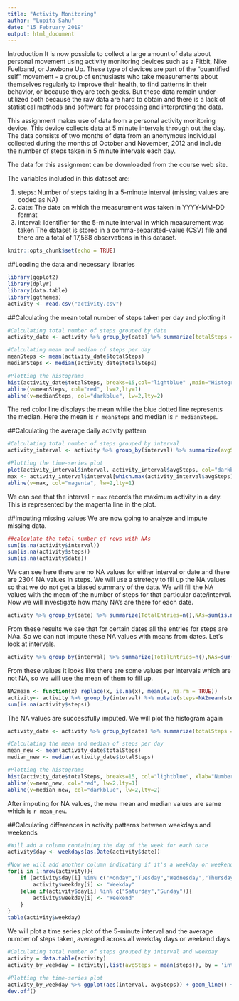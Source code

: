---
title: "Activity Monitoring"
author: "Lupita Sahu"
date: "15 February 2019"
output: html_document
---
Introduction
It is now possible to collect a large amount of data about personal movement using activity monitoring devices such as a Fitbit, Nike Fuelband, or Jawbone Up. These type of devices are part of the "quantified self" movement - a group of enthusiasts who take measurements about themselves regularly to improve their health, to find patterns in their behavior, or because they are tech geeks. But these data remain under-utilized both because the raw data are hard to obtain and there is a lack of statistical methods and software for processing and interpreting the data.

This assignment makes use of data from a personal activity monitoring device. This device collects data at 5 minute intervals through out the day. The data consists of two months of data from an anonymous individual collected during the months of October and November, 2012 and include the number of steps taken in 5 minute intervals each day.

The data for this assignment can be downloaded from the course web site.

The variables included in this dataset are:

1. steps: Number of steps taking in a 5-minute interval (missing values are coded as NA)
2. date: The date on which the measurement was taken in YYYY-MM-DD format
3. interval: Identifier for the 5-minute interval in which measurement was taken
The dataset is stored in a comma-separated-value (CSV) file and there are a total of 17,568 observations in this dataset.

```{r setup, include=FALSE}
knitr::opts_chunk$set(echo = TRUE)
```

##Loading the data and necessary libraries
```{r}
library(ggplot2)
library(dplyr)
library(data.table)
library(ggthemes)
activity <- read.csv("activity.csv")
```

##Calculating the mean total number of steps taken per day and plotting it
```{r}
#Calculating total number of steps grouped by date
activity_date <- activity %>% group_by(date) %>% summarize(totalSteps = sum(steps, na.rm=TRUE))

#Calculating mean and median of steps per day
meanSteps <- mean(activity_date$totalSteps)
medianSteps <- median(activity_date$totalSteps)

#Plotting the histograms
hist(activity_date$totalSteps, breaks=15,col="lightblue" ,main="Histogram of the total number of steps taken each day", xlab="Number of steps in a day")
abline(v=meanSteps, col="red", lw=2,lty=1)
abline(v=medianSteps, col="darkblue", lw=2,lty=2)
```

The red color line displays the mean while the blue dotted line represents the median. Here the mean is `r meanSteps` and median is `r medianSteps`.

##Calculating the average daily activity pattern

```{r}
#Calculating total number of steps grouped by interval
activity_interval <- activity %>% group_by(interval) %>% summarize(avgSteps = mean(steps, na.rm=TRUE))

#Plotting the time-series plot
plot(activity_interval$interval, activity_interval$avgSteps, col="darkblue", xlab="Interval",ylab="Average steps per interval",main="Time series plot of the average number of steps taken each day", type="l", lwd=2)
max <- activity_interval$interval[which.max(activity_interval$avgSteps)]
abline(v=max, col="magenta", lw=2,lty=1)
```

We can see that the interval `r max` records the maximum activity in a day. This is represented by the magenta line in the plot.

##Imputing missing values
We are now going to analyze and impute missing data.

```{r}
##calculate the total number of rows with NAs
sum(is.na(activity$interval))
sum(is.na(activity$steps))
sum(is.na(activity$date))
```

We can see here there are no NA values for either interval or date and there are 2304 NA values in steps. 
We will use a stretegy to fill up the NA values so that we do not get a biased summary of the data. We will fill the NA values with the mean of the number of steps for that particular date/interval.
Now we will investigate how many NA's are there for each date.

```{r}
activity %>% group_by(date) %>% summarize(TotalEntries=n(),NAs=sum(is.na(steps)))
```

From these results we see that for certain dates all the entries for steps are NAa. So we can not impute these NA values with means from dates. Let's look at intervals.

```{r}
activity %>% group_by(interval) %>% summarize(TotalEntries=n(),NAs=sum(is.na(steps)))
```

From these values it looks like there are some values per intervals which are not NA, so we will use the mean of them to fill up.

```{r}
NA2mean <- function(x) replace(x, is.na(x), mean(x, na.rm = TRUE))
activity<- activity %>% group_by(interval) %>% mutate(steps=NA2mean(steps))
sum(is.na(activity$steps))
```
The NA values are successfully imputed. We will plot the histogram again
```{r}
activity_date <- activity %>% group_by(date) %>% summarize(totalSteps = sum(steps))

#Calculating the mean and median of steps per day
mean_new <- mean(activity_date$totalSteps)
median_new <- median(activity_date$totalSteps)

#Plotting the histograms
hist(activity_date$totalSteps, breaks=15, col="lightblue", xlab="Number of steps in a day",main="Histogram of the total number of steps taken each day")
abline(v=mean_new, col="red", lw=2,lty=1)
abline(v=median_new, col="darkblue", lw=2,lty=2)
```

After imputing for NA values, the new mean and median values are same which is `r mean_new`.

##Calculating differences in activity patterns between weekdays and weekends

```{r}
#Will add a column containing the day of the week for each date
activity$day <- weekdays(as.Date(activity$date))

#Now we will add another column indicating if it's a weekday or weekend
for(i in 1:nrow(activity)){
    if (activity$day[i] %in% c("Monday","Tuesday","Wednesday","Thursday","Friday")){
        activity$weekday[i] <- "Weekday"
    }else if(activity$day[i] %in% c("Saturday","Sunday")){
        activity$weekday[i] <- "Weekend"
    }
}
table(activity$weekday)
```

We will plot a time series plot of the 5-minute interval and the average number of steps taken, averaged across all weekday days or weekend days

```{r}
#Calculating total number of steps grouped by interval and weekday
activity = data.table(activity)
activity_by_weekday = activity[,list(avgSteps = mean(steps)), by = 'interval,weekday']

#Plotting the time-series plot
activity_by_weekday %>% ggplot(aes(interval, avgSteps)) + geom_line() + facet_wrap(.~weekday,ncol = 1, nrow=2) + labs(y="Average steps per interval")
dev.off()
```